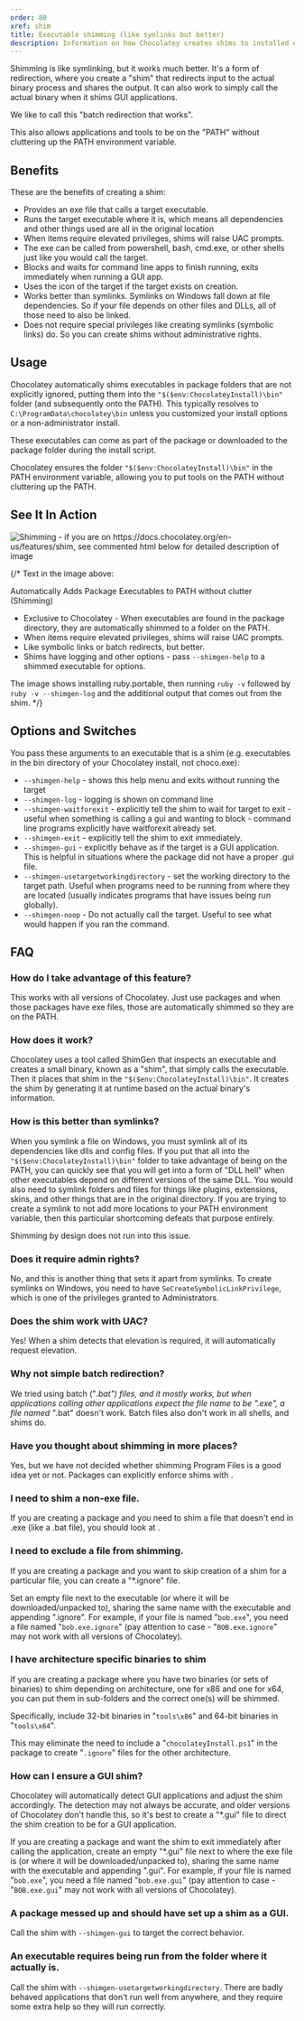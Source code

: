 ```yaml
---
order: 80
xref: shim
title: Executable shimming (like symlinks but better)
description: Information on how Chocolatey creates shims to installed executables
---
```


Shimming is like symlinking, but it works much better. It's a form of redirection, where you create a "shim" that redirects input to the actual binary process and shares the output. It can also work to simply call the actual binary when it shims GUI applications.

We like to call this "batch redirection that works".

This also allows applications and tools to be on the "PATH" without cluttering up the PATH environment variable.

## Benefits

These are the benefits of creating a shim:

 * Provides an exe file that calls a target executable.
 * Runs the target executable where it is, which means all dependencies and other things used are all in the original location
 * When items require elevated privileges, shims will raise UAC prompts.
 * The exe can be called from powershell, bash, cmd.exe, or other shells just like you would call the target.
 * Blocks and waits for command line apps to finish running, exits immediately when running a GUI app.
 * Uses the icon of the target if the target exists on creation.
 * Works better than symlinks. Symlinks on Windows fall down at file dependencies. So if your file depends on other files and DLLs, all of those need to also be linked.
 * Does not require special privileges like creating symlinks (symbolic links) do. So you can create shims without administrative rights.

## Usage

Chocolatey automatically shims executables in package folders that are not explicitly ignored, putting them into the `"$($env:ChocolateyInstall)\bin"` folder (and subsequently onto the PATH). This typically resolves to `C:\ProgramData\chocolatey\bin` unless you customized your install options or a non-administrator install.

These executables can come as part of the package or downloaded to the package folder during the install script.

Chocolatey ensures the folder `"$($env:ChocolateyInstall)\bin"` in the PATH environment variable, allowing you to put tools on the PATH without cluttering up the PATH.

## See It In Action

![Shimming - if you are on https://docs.chocolatey.org/en-us/features/shim, see commented html below for detailed description of image](/images/features/features_shimgen.png)

{/*
Text in the image above:

Automatically Adds Package Executables to PATH without clutter (Shimming)

- Exclusive to Chocolatey - When executables are found in the package directory, they are automatically shimmed to a folder on the PATH.
- When items require elevated privileges, shims will raise UAC prompts.
- Like symbolic links or batch redirects, but better.
- Shims have logging and other options - pass `--shimgen-help` to a shimmed executable for options.

The image shows installing ruby.portable, then running `ruby -v` followed by `ruby -v --shimgen-log` and the additional output that comes out from the shim.
*/}

## Options and Switches

You pass these arguments to an executable that is a shim (e.g. executables in the bin directory of your Chocolatey install, not choco.exe):

 * `--shimgen-help` - shows this help menu and exits without running the target
 * `--shimgen-log` - logging is shown on command line
 * `--shimgen-waitforexit` - explicitly tell the shim to wait for target to exit - useful when something is calling a gui and wanting to block - command line programs explicitly have waitforexit already set.
 * `--shimgen-exit` - explicitly tell the shim to exit immediately.
 * `--shimgen-gui` - explicitly behave as if the target is a GUI application. This is helpful in situations where the package did not have a proper .gui file.
 * `--shimgen-usetargetworkingdirectory` - set the working directory to the target path. Useful when programs need to be running from where they are located (usually indicates programs that have issues being run globally).
 * `--shimgen-noop` - Do not actually call the target. Useful to see what would happen if you ran the command.

## FAQ

### How do I take advantage of this feature?

This works with all versions of Chocolatey. Just use packages and when those packages have exe files, those are automatically shimmed so they are on the PATH.

### How does it work?

Chocolatey uses a tool called ShimGen that inspects an executable and creates a small binary, known as a "shim", that simply calls the executable. Then it places that shim in the `"$($env:ChocolateyInstall)\bin"`. It creates the shim by generating it at runtime based on the actual binary's information.

### How is this better than symlinks?

When you symlink a file on Windows, you must symlink all of its dependencies like dlls and config files. If you put that all into the `"$($env:ChocolateyInstall)\bin"` folder to take advantage of being on the PATH, you can quickly see that you will get into a form of "DLL hell" when other executables depend on different versions of the same DLL. You would also need to symlink folders and files for things like plugins, extensions, skins, and other things that are in the original directory. If you are trying to create a symlink to not add more locations to your PATH environment variable, then this particular shortcoming defeats that purpose entirely.

Shimming by design does not run into this issue.

### Does it require admin rights?

No, and this is another thing that sets it apart from symlinks. To create symlinks on Windows, you need to have `SeCreateSymbolicLinkPrivilege`, which is one of the privileges granted to Administrators.

### Does the shim work with UAC?

Yes! When a shim detects that elevation is required, it will automatically request elevation.

### Why not simple batch redirection?

We tried using batch ("*.bat") files, and it mostly works, but when applications calling other applications expect the file name to be ".exe", a file named "*.bat" doesn't work. Batch files also don't work in all shells, and shims do.

### Have you thought about shimming in more places?

Yes, but we have not decided whether shimming Program Files is a good idea yet or not. Packages can explicitly enforce shims with <Xref title="Install-BinFile" value="install-binfile" />.

### I need to shim a non-exe file.

If you are creating a package and you need to shim a file that doesn't end in .exe (like a .bat file), you should look at <Xref title="Install-BinFile" value="install-binfile" />.

### I need to exclude a file from shimming.

If you are creating a package and you want to skip creation of a shim for a particular file, you can create a "*.ignore" file.

Set an empty file next to the executable (or where it will be downloaded/unpacked to), sharing the same name with the executable and appending ".ignore". For example, if your file is named "`bob.exe`", you need a file named "`bob.exe.ignore`" (pay attention to case - "`BOB.exe.ignore`" may not work with all versions of Chocolatey).

<Xref title="Read more..." value="create-packages" anchor="how-do-i-exclude-executables-from-getting-shims" />

### I have architecture specific binaries to shim

If you are creating a package where you have two binaries (or sets of binaries) to shim depending on architecture, one for x86 and one for x64, you can put them in sub-folders and the correct one(s) will be shimmed.

Specifically, include 32-bit binaries in "`tools\x86`" and 64-bit binaries in "`tools\x64`".

This may eliminate the need to include a "`chocolateyInstall.ps1`" in the package to create "`.ignore`" files for the other architecture.

### How can I ensure a GUI shim?

Chocolatey will automatically detect GUI applications and adjust the shim accordingly. The detection may not always be accurate, and older versions of Chocolatey don't handle this, so it's best to create a "*.gui" file to direct the shim creation to be for a GUI application.

If you are creating a package and want the shim to exit immediately after calling the application, create an empty "*.gui" file next to where the exe file is (or where it will be downloaded/unpacked to), sharing the same name with the executable and appending ".gui". For example, if your file is named "`bob.exe`", you need a file named "`bob.exe.gui`" (pay attention to case - "`BOB.exe.gui`" may not work with all versions of Chocolatey).

<Xref title="Read more..." value="create-packages" anchor="how-do-i-set-up-shims-for-applications-that-have-a-gui" />

### A package messed up and should have set up a shim as a GUI.

Call the shim with `--shimgen-gui` to target the correct behavior.

### An executable requires being run from the folder where it actually is.

Call the shim with `--shimgen-usetargetworkingdirectory`. There are badly behaved applications that don't run well from anywhere, and they require some extra help so they will run correctly.
